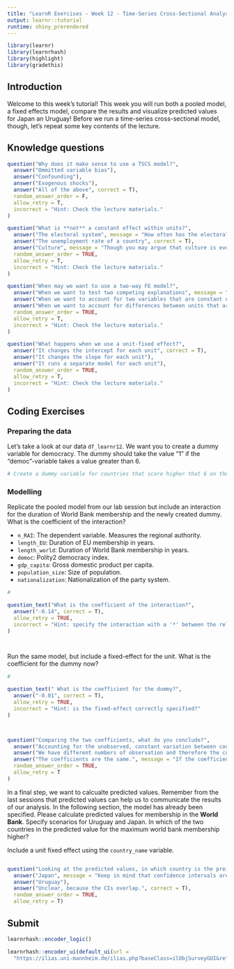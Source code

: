 ```yaml
---
title: "LearnR Exercises - Week 12 - Time-Series Cross-Sectional Analysis"
output: learnr::tutorial
runtime: shiny_prerendered
---
```


```r
library(learnr)
library(learnrhash)
library(highlight)
library(gradethis)
```


## Introduction

Welcome to this week's tutorial! This week you will run both a pooled model, a fixed effects model, compare the results and visualize predicted values for Japan an Uruguay! Before we run a time-series cross-sectional model, though, let's repeat some key contents of the lecture. 


## Knowledge questions

```r
question("Why does it make sense to use a TSCS model?",
  answer("Ommitted variable bias"),
  answer("Confounding"),
  answer("Exogenous shocks"),
  answer("All of the above", correct = T),
  random_answer_order = F,
  allow_retry = T,
  incorrect = "Hint: Check the lecture materials."
)

```


```r
question("What is **not** a constant effect within units?",
  answer("The electoral system", message = "How often has the electoral system in your home-country changed in your lifetime?"),
  answer("The unemployment rate of a country", correct = T),
  answer("Culture", message = "Though you may argue that culture is everchanging and subject to the understanding of the individual, for a FE-regresison we may assume that it is somewhat constant over time."),
  random_answer_order = TRUE,
  allow_retry = T,
  incorrect = "Hint: Check the lecture materials."
)

```



```r
question("When may we want to use a two-way FE model?",
  answer("When we want to test two competing explanations", message = "We can do this with or without a fixed effect!"),
  answer("When we want to account for two variables that are constant over time", message = "Two variables that are constant over time, but differ from unit to unit would be covered with a unit-fixed effect."),
  answer("When we want to account for differences between units that are constant over time and for exogenous shocks that affect all units simultaneously", correct = T),
  random_answer_order = TRUE,
  allow_retry = T,
  incorrect = "Hint: Check the lecture materials."
)

```


```r
question("What happens when we use a unit-fixed effect?",
  answer("It changes the intercept for each unit", correct = T),
  answer("It changes the slope for each unit"),
  answer("It runs a separate model for each unit"),
  random_answer_order = TRUE,
  allow_retry = T,
  incorrect = "Hint: Check the lecture materials."
)

```


## Coding Exercises

### Preparing the data

Let's take a look at our data `df_learnr12`. We want you to create a dummy variable for democracy. The dummy should take the value "1" if the "democ"-variable takes a value greater than 6. 


```r

# Create a dummy variable for countries that score higher that 6 on the "democ"-variable.

```

### Modelling

Replicate the pooled model from our lab session but include an interaction for the duration of World Bank membership and the newly created dummy. What is the coefficient of the interaction?



* `n_RAI`: The dependent variable. Measures the regional authority. 
* `length_EU`:  Duration of EU membership in years.
* `length_world`:  Duration of World Bank membership in years.
* `democ`: Polity2 democracy index.
* `gdp_capita`: Gross domestic product per capita.
* `population_size`: Size of population.
* `nationalization`: Nationalization of the party system.






```r
# 
```


```r

question_text("What is the coefficient of the interaction?",
  answer("-0.14", correct = T),
  allow_retry = TRUE,
  incorrect = "Hint: specify the interaction with a '*' between the relevant terms."
)




```


Run the same model, but include a fixed-effect for the unit. What is the coefficient for the dummy now?

```r
# 
```


```r

question_text(" What is the coefficient for the dummy?",
  answer("-0.01", correct = T),
  allow_retry = TRUE,
  incorrect = "Hint: is the fixed-effect correctly specified?"
)




```





```r
question("Comparing the two coefficients, what do you conclude?",
  answer("Accounting for the unobserved, constant variation between countries has rendered the effect of democratic membership in the World Bank insignificant.", correct = T),
  answer("We have different numbers of observation and therefore the coefficients differ.", message = "Take a look at the number of observations included in each model. Are they the same or do they differ?"),
  answer("The coefficients are the same.", message = "If the coefficients are the same, you may want to retrace your steps and check your code whether there is an error."),
  random_answer_order = TRUE,
  allow_retry = T
)

```


In a final step, we want to calcualte predicted values. Remember from the last sessions that predicted values can help us to communicate the results of our analysis. In the following section, the model has already been specified. Please calculate predicted values for membership in the **World Bank**. Specify scenarios for Uruguay and Japan. In which of the two countries in the predicted value for the maximum world bank membership higher?

Include a unit fixed effect using the `country_name` variable.


```r



```




```r
question("Looking at the predicted values, in which country is the preiction for sub-national authority higher?",
  answer("Japan", message = "Keep in mind that confidence intervals are important!"),
  answer("Uruguay"),
  answer("Unclear, because the CIs overlap.", correct = T),
  random_answer_order = TRUE,
  allow_retry = T)

```



## Submit

```r
learnrhash::encoder_logic()
```

```r
learnrhash::encoder_ui(default_ui(url =
  "https://ilias.uni-mannheim.de/ilias.php?baseClass=ilObjSurveyGUI&ref_id=1097905&cmd=infoScreen"))
```